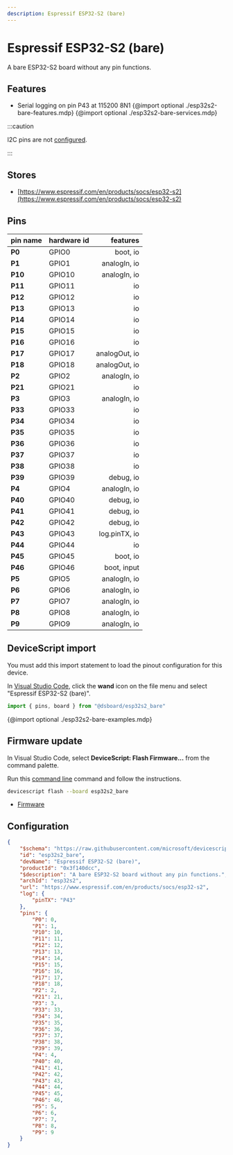 ```yaml
---
description: Espressif ESP32-S2 (bare)
---
```

# Espressif ESP32-S2 (bare)


A bare ESP32-S2 board without any pin functions.


## Features

-  Serial logging on pin P43 at 115200 8N1
{@import optional ./esp32s2-bare-features.mdp}
{@import optional ./esp32s2-bare-services.mdp}

:::caution

I2C pins are not [configured](/developer/board-configuration).

:::


## Stores

-  [https://www.espressif.com/en/products/socs/esp32-s2](https://www.espressif.com/en/products/socs/esp32-s2)

## Pins

| pin name | hardware id | features |
|:---------|:------------|---------:|
| **P0** |  GPIO0 |  boot,  io |
| **P1** |  GPIO1 |  analogIn,  io |
| **P10** |  GPIO10 |  analogIn,  io |
| **P11** |  GPIO11 |  io |
| **P12** |  GPIO12 |  io |
| **P13** |  GPIO13 |  io |
| **P14** |  GPIO14 |  io |
| **P15** |  GPIO15 |  io |
| **P16** |  GPIO16 |  io |
| **P17** |  GPIO17 |  analogOut,  io |
| **P18** |  GPIO18 |  analogOut,  io |
| **P2** |  GPIO2 |  analogIn,  io |
| **P21** |  GPIO21 |  io |
| **P3** |  GPIO3 |  analogIn,  io |
| **P33** |  GPIO33 |  io |
| **P34** |  GPIO34 |  io |
| **P35** |  GPIO35 |  io |
| **P36** |  GPIO36 |  io |
| **P37** |  GPIO37 |  io |
| **P38** |  GPIO38 |  io |
| **P39** |  GPIO39 |  debug,  io |
| **P4** |  GPIO4 |  analogIn,  io |
| **P40** |  GPIO40 |  debug,  io |
| **P41** |  GPIO41 |  debug,  io |
| **P42** |  GPIO42 |  debug,  io |
| **P43** |  GPIO43 |  log.pinTX,  io |
| **P44** |  GPIO44 |  io |
| **P45** |  GPIO45 |  boot,  io |
| **P46** |  GPIO46 |  boot,  input |
| **P5** |  GPIO5 |  analogIn,  io |
| **P6** |  GPIO6 |  analogIn,  io |
| **P7** |  GPIO7 |  analogIn,  io |
| **P8** |  GPIO8 |  analogIn,  io |
| **P9** |  GPIO9 |  analogIn,  io |



## DeviceScript import


You must add this import statement to load 
the pinout configuration for this device.

In [Visual Studio Code](/getting-started/vscode),
click the **wand** icon on the file menu and 
select "Espressif ESP32-S2 (bare)".

```ts
import { pins, board } from "@dsboard/esp32s2_bare"
```

{@import optional ./esp32s2-bare-examples.mdp}

## Firmware update

In Visual Studio Code,
select **DeviceScript: Flash Firmware...** from the command palette.
        
Run this [command line](/api/cli) command and follow the instructions.

```bash
devicescript flash --board esp32s2_bare
```


- [Firmware](https://github.com/microsoft/devicescript-esp32/releases/latest/download/devicescript-esp32s2-esp32s2_bare-0x1000.bin)

## Configuration

```json title="esp32s2_bare.json"
{
    "$schema": "https://raw.githubusercontent.com/microsoft/devicescript-esp32/main/boards/esp32deviceconfig.schema.json",
    "id": "esp32s2_bare",
    "devName": "Espressif ESP32-S2 (bare)",
    "productId": "0x3f140dcc",
    "$description": "A bare ESP32-S2 board without any pin functions.",
    "archId": "esp32s2",
    "url": "https://www.espressif.com/en/products/socs/esp32-s2",
    "log": {
        "pinTX": "P43"
    },
    "pins": {
        "P0": 0,
        "P1": 1,
        "P10": 10,
        "P11": 11,
        "P12": 12,
        "P13": 13,
        "P14": 14,
        "P15": 15,
        "P16": 16,
        "P17": 17,
        "P18": 18,
        "P2": 2,
        "P21": 21,
        "P3": 3,
        "P33": 33,
        "P34": 34,
        "P35": 35,
        "P36": 36,
        "P37": 37,
        "P38": 38,
        "P39": 39,
        "P4": 4,
        "P40": 40,
        "P41": 41,
        "P42": 42,
        "P43": 43,
        "P44": 44,
        "P45": 45,
        "P46": 46,
        "P5": 5,
        "P6": 6,
        "P7": 7,
        "P8": 8,
        "P9": 9
    }
}
```
